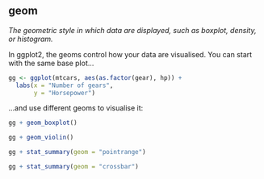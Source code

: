 ## geom

<dfn>The geometric style in which data are displayed, such as boxplot, density, or histogram.</dfn>

In ggplot2, the geoms control how your data are visualised. You can start with the same base plot...

```r
gg <- ggplot(mtcars, aes(as.factor(gear), hp)) +
  labs(x = "Number of gears", 
       y = "Horsepower")
```

...and use different geoms to visualise it:

```r
gg + geom_boxplot()
```

```r
gg + geom_violin()
```

```r
gg + stat_summary(geom = "pointrange")
```

```r
gg + stat_summary(geom = "crossbar")
```